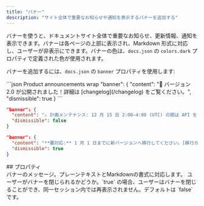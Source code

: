 ```yaml
---
title: "バナー"
description: "サイト全体で重要なお知らせや通知を表示するバナーを追加する"
---
```


バナーを使うと、ドキュメントサイト全体で重要なお知らせ、更新情報、通知を表示できます。バナーは各ページの上部に表示され、Markdown 形式に対応し、ユーザーが非表示にできます。バナーの色は、`docs.json` の `colors.dark` プロパティで定義された色が使用されます。

バナーを追加するには、`docs.json` の `banner` プロパティを使用します:

<CodeGroup>
  ```json Product announcements wrap
  "banner": {
    "content": "🚀 バージョン 2.0 が公開されました！詳細は [changelog](/changelog) をご覧ください。",
    "dismissible": true 
  }
  ```

  ```json Maintenance notices wrap
  "banner": {
    "content": "⚠️ 計画メンテナンス: 12 月 15 日 2:00–4:00 (UTC) の間は API をご利用いただけません",
    "dismissible": false
  }
  ```

  ```json Required actions wrap
  "banner": {
    "content": "**要対応:** 1 月 1 日までに新バージョンへ移行してください。[移行ガイド](/migration)",
    "dismissible": true
  }
  ```
</CodeGroup>

<div id="properties">
  ## プロパティ
</div>

<ResponseField name="content" type="string" required>
  バナーのメッセージ。プレーンテキストとMarkdownの書式に対応します。
</ResponseField>

<ResponseField name="dismissible" type="boolean">
  ユーザーがバナーを閉じられるかどうか。`true` の場合、ユーザーはバナーを閉じることができ、同一セッション内では再表示されません。デフォルトは `false` です。
</ResponseField>